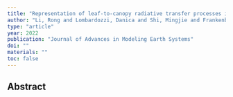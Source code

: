 ```yaml
---
title: "Representation of leaf-to-canopy radiative transfer processes improves simulation of far-red solar-induced chlorophyll fluorescence in the community land model version 5"
author: "Li, Rong and Lombardozzi, Danica and Shi, Mingjie and Frankenberg, Christian and Parazoo, Nicholas C and Kohler, Philipp and Yi, Koong and Guan, Kaiyu and Yang, Xi"
type: "article"
year: 2022
publication: "Journal of Advances in Modeling Earth Systems"
doi: ""
materials: ""
toc: false
---
```


## Abstract

